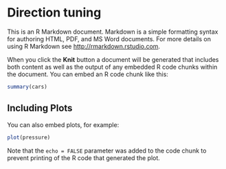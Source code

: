 # Direction tuning

This is an R Markdown document. Markdown is a simple formatting syntax for authoring HTML, PDF, and MS Word documents. For more details on using R Markdown see <http://rmarkdown.rstudio.com>.

When you click the **Knit** button a document will be generated that includes both content as well as the output of any embedded R code chunks within the document. You can embed an R code chunk like this:

```r
summary(cars)
```

## Including Plots

You can also embed plots, for example:

```r
plot(pressure)
```

Note that the `echo = FALSE` parameter was added to the code chunk to prevent printing of the R code that generated the plot.
